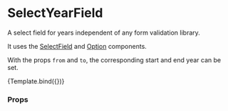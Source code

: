 
<Meta title="Components/FormNew/SelectYearField" component={SelectYearField} />

# SelectYearField

A select field for years independent of any form validation library.

It uses the [SelectField](../?path=/docs/components-formnew-selectfield--default-story) and [Option](../?path=/docs/components-formnew-primitive-option--default-story) components.

With the props `from` and `to`, the corresponding start and end year can be set.


<Canvas>
  <Story
    name="Default"
    args={{
      label: 'Year of birth',
      from: 2018,
      to: new Date().getFullYear(),
    }}
    argTypes={{
      disabled: { type: 'boolean' },
    }}
  >
    {Template.bind({})}
  </Story>
</Canvas>

### Props

<ArgsTable story="Default" />
